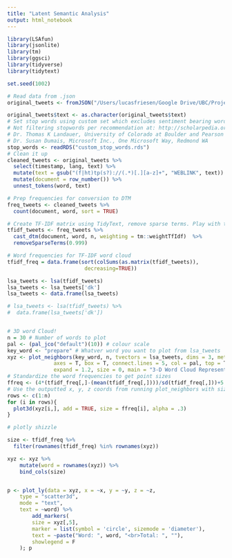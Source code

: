 ```yaml
---
title: "Latent Semantic Analysis"
output: html_notebook
---
```


```r
library(LSAfun)
library(jsonlite)
library(tm)
library(ggsci)
library(tidyverse)
library(tidytext)

set.seed(1002)

# Read data from .json
original_tweets <- fromJSON("/Users/lucasfriesen/Google Drive/UBC/Projects/IELTS Project/Data/chunks/chunk_626000.json")

original_tweets$text <- as.character(original_tweets$text)
# Set stop words using custom set which excludes sentiment bearing words like "not", as well as topical words like "ielts"
# Not filtering stopwords per recommendation at: http://scholarpedia.org/article/Latent_semantic_analysis by
# Dr. Thomas K Landauer, University of Colorado at Boulder and Pearson Knowledge Technologies
# Dr. Susan Dumais, Microsoft Inc., One Microsoft Way, Redmond WA
stop_words <- readRDS("custom_stop_words.rds")
# Clean it up
cleaned_tweets <- original_tweets %>%
  select(timestamp, lang, text) %>%
  mutate(text = gsub("(f|ht)tp(s?)://(.*)[.][a-z]+", "WEBLINK", text)) %>%
  mutate(document = row_number()) %>%
  unnest_tokens(word, text)

# Prep frequencies for conversion to DTM
freq_tweets <- cleaned_tweets %>% 
  count(document, word, sort = TRUE)

# Create TF-IDF matrix using TidyText, remove sparse terms. Play with the values here
tfidf_tweets <- freq_tweets %>% 
  cast_dtm(document, word, n, weighting = tm::weightTfIdf)  %>%
  removeSparseTerms(0.999)

# Word frequencies for TF-IDF word cloud
tfidf_freq = data.frame(sort(colSums(as.matrix(tfidf_tweets)),
                         decreasing=TRUE))

lsa_tweets <- lsa(tfidf_tweets)
lsa_tweets <- lsa_tweets['dk']
lsa_tweets <- data.frame(lsa_tweets)

# lsa_tweets <- lsa(tfidf_tweets) %>%
#  data.frame(lsa_tweets['dk'])


# 3D word Cloud!
n = 30 # Number of words to plot
pal <- (pal_jco("default")(10)) # colour scale
key_word <- "prepare" # Whatver word you want to plot from lsa_tweets
xyz <- plot_neighbors(key_word, n, tvectors = lsa_tweets, dims = 3, method = "MDS", 
               axes = T, box = T, connect.lines = 5, col = pal, top = T, 
               expand = 1.2, size = 0, main = "3-D Word Cloud Representing Semantic Connectedness")
# Standardize the word frequencies to get point sizes
ffreq <- (4*(tfidf_freq[,]-(mean(tfidf_freq[,])))/sd(tfidf_freq[,]))+5
# Use the outputted x, y, z coords from running plot_neighbors with size = 0
rows <- c(1:n)
for (i in rows){
  plot3d(xyz[i,], add = TRUE, size = ffreq[i], alpha = .3)
}
```

```r
# plotly shizzle

size <- tfidf_freq %>%
  filter(rownames(tfidf_freq) %in% rownames(xyz))

xyz <- xyz %>%
    mutate(word = rownames(xyz)) %>%
    bind_cols(size)


p <- plot_ly(data = xyz, x = ~x, y = ~y, z = ~z, 
    type = "scatter3d",
    mode = "text",
    text = ~word) %>%
        add_markers(
        size = xyz[,5],
        marker = list(symbol = 'circle', sizemode = 'diameter'),
        text = ~paste("Word: ", word, "<br>Total: ", ""),
        showlegend = F
    ); p

```